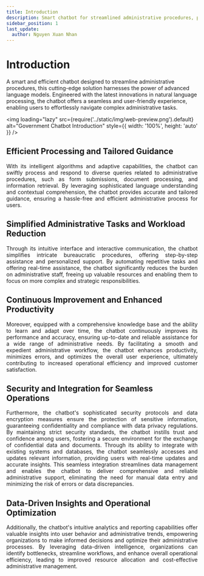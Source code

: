 ```yaml
---
title: Introduction
description: Smart chatbot for streamlined administrative procedures, powered by advanced language models
sidebar_position: 1
last_update:
  author: Nguyen Xuan Nhan
---
```


# Introduction

<p align="justify">

A smart and efficient chatbot designed to streamline administrative procedures, this cutting-edge solution harnesses the power of advanced language models. Engineered with the latest innovations in natural language processing, the chatbot offers a seamless and user-friendly experience, enabling users to effortlessly navigate complex administrative tasks.

<img
  loading="lazy"
  src={require('../static/img/web-preview.png').default}
  alt="Government Chatbot Introduction"
  style={{ width: '100%', height: 'auto' }}
/>

</p>

## Efficient Processing and Tailored Guidance

<p align="justify">
  With its intelligent algorithms and adaptive capabilities, the chatbot can
  swiftly process and respond to diverse queries related to administrative
  procedures, such as form submissions, document processing, and information
  retrieval. By leveraging sophisticated language understanding and contextual
  comprehension, the chatbot provides accurate and tailored guidance, ensuring a
  hassle-free and efficient administrative process for users.
</p>

## Simplified Administrative Tasks and Workload Reduction

<p align="justify">
  Through its intuitive interface and interactive communication, the chatbot
  simplifies intricate bureaucratic procedures, offering step-by-step assistance
  and personalized support. By automating repetitive tasks and offering
  real-time assistance, the chatbot significantly reduces the burden on
  administrative staff, freeing up valuable resources and enabling them to focus
  on more complex and strategic responsibilities.
</p>

## Continuous Improvement and Enhanced Productivity

<p align="justify">
  Moreover, equipped with a comprehensive knowledge base and the ability to
  learn and adapt over time, the chatbot continuously improves its performance
  and accuracy, ensuring up-to-date and reliable assistance for a wide range of
  administrative needs. By facilitating a smooth and expedient administrative
  workflow, the chatbot enhances productivity, minimizes errors, and optimizes
  the overall user experience, ultimately contributing to increased operational
  efficiency and improved customer satisfaction.
</p>

## Security and Integration for Seamless Operations

<p align="justify">
  Furthermore, the chatbot's sophisticated security protocols and data
  encryption measures ensure the protection of sensitive information,
  guaranteeing confidentiality and compliance with data privacy regulations. By
  maintaining strict security standards, the chatbot instills trust and
  confidence among users, fostering a secure environment for the exchange of
  confidential data and documents. Through its ability to integrate with
  existing systems and databases, the chatbot seamlessly accesses and updates
  relevant information, providing users with real-time updates and accurate
  insights. This seamless integration streamlines data management and enables
  the chatbot to deliver comprehensive and reliable administrative support,
  eliminating the need for manual data entry and minimizing the risk of errors
  or data discrepancies.
</p>

## Data-Driven Insights and Operational Optimization

<p align="justify">
  Additionally, the chatbot's intuitive analytics and reporting capabilities
  offer valuable insights into user behavior and administrative trends,
  empowering organizations to make informed decisions and optimize their
  administrative processes. By leveraging data-driven intelligence,
  organizations can identify bottlenecks, streamline workflows, and enhance
  overall operational efficiency, leading to improved resource allocation and
  cost-effective administrative management.
</p>
